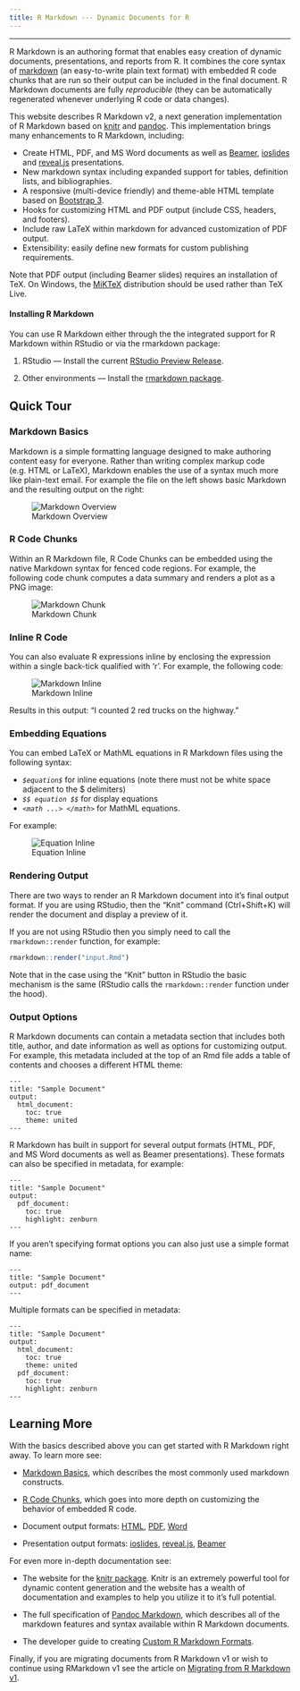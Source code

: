 ```yaml
---
title: R Markdown --- Dynamic Documents for R
---
```


***

R Markdown is an authoring format that enables easy creation of dynamic documents, presentations, and reports from R. It combines the core syntax of [markdown](http://daringfireball.net/projects/markdown/basics) (an easy-to-write plain text format) with embedded R code chunks that are run so their output can be included in the final document. R Markdown documents are fully *reproducible* (they can be automatically regenerated whenever underlying R code or data changes).

This website describes R Markdown v2, a next generation implementation of R Markdown based on  [knitr](http://yihui.name/knitr/) and [pandoc](http://johnmacfarlane.net/pandoc/). This implementation brings many enhancements to R Markdown, including:

* Create HTML, PDF, and MS Word documents as well as [Beamer](https://bitbucket.org/rivanvx/beamer/wiki/Home), [ioslides](https://code.google.com/p/io-2012-slides/) and [reveal.js](http://lab.hakim.se/reveal-js/#/) presentations.
* New markdown syntax including expanded support for tables, definition lists, and bibliographies.
* A responsive (multi-device friendly) and theme-able HTML template based on [Bootstrap 3](http://getbootstrap.com).
* Hooks for customizing HTML and PDF output (include CSS, headers, and footers).
* Include raw LaTeX within markdown for advanced customization of PDF output.
* Extensibility: easily define new formats for custom publishing requirements.

Note that PDF output (including Beamer slides) requires an installation of TeX. On Windows, the [MiKTeX](http://miktex.org/) distribution should be used rather than TeX Live.

#### Installing R Markdown

You can use R Markdown either through the the integrated support for R Markdown within RStudio or via the rmarkdown package:

1. RStudio --- Install the current [RStudio Preview Release](http://www.rstudio.com/ide/download/preview).

2. Other environments --- Install the [rmarkdown package](https://github.com/rstudio/rmarkdown).

## Quick Tour

### Markdown Basics

Markdown is a simple formatting language designed to make authoring content easy for everyone. Rather than writing complex markup code (e.g. HTML or LaTeX), Markdown enables the use of a syntax much more like plain-text email. For example the file on the left shows basic Markdown and the resulting output on the right:

![Markdown Overview](images/markdownOverview.png)

### R Code Chunks

Within an R Markdown file, R Code Chunks can be embedded using the native Markdown syntax for fenced code regions. For example, the following code chunk computes a data summary and renders a plot as a PNG image:

![Markdown Chunk](images/markdownChunk.png)


### Inline R Code

You can also evaluate R expressions inline by enclosing the expression within a single back-tick qualified with 'r'. For example, the following code:

![Markdown Inline](images/markdownInline.png)

Results in this output: "I counted 2 red trucks on the highway."

### Embedding Equations

You can embed LaTeX or MathML equations in R Markdown files using the following syntax:

* *`$equation$`* for inline equations (note there must not be white space adjacent to the $ delimiters)
* *`$$ equation $$`* for display equations
* *`<math ...> </math>`* for MathML equations.

For example:

![Equation Inline](images/equations_inline.png)

### Rendering Output

There are two ways to render an R Markdown document into it's final output format. If you are using RStudio, then the "Knit" command (Ctrl+Shift+K) will render the document and display a preview of it.

If you are not using RStudio then you simply need to call the `rmarkdown::render` function, for example:

```r
rmarkdown::render("input.Rmd")
```

Note that in the case using the "Knit" button in RStudio the basic mechanism is the same (RStudio calls the `rmarkdown::render` function under the hood).

### Output Options

R Markdown documents can contain a metadata section that includes both title, author, and date information as well as options for customizing output. For example, this metadata included at the top of an Rmd file adds a table of contents and chooses a different HTML theme:

```
---
title: "Sample Document"
output:
  html_document:
    toc: true
    theme: united
---
```

R Markdown has built in support for several output formats (HTML, PDF, and MS Word documents as well as Beamer presentations). These formats can also be specified in metadata, for example:

```
---
title: "Sample Document"
output:
  pdf_document:
    toc: true
    highlight: zenburn
---
```

If you aren't specifying format options you can also just use a simple format name:

```
---
title: "Sample Document"
output: pdf_document
---
```

Multiple formats can be specified in metadata:

```
---
title: "Sample Document"
output:
  html_document:
    toc: true
    theme: united
  pdf_document:
    toc: true
    highlight: zenburn
---
```

## Learning More

With the basics described above you can get started with R Markdown right away. To learn more see:

* [Markdown Basics](authoring_basics.html), which describes the most commonly used markdown constructs.

* [R Code Chunks](authoring_rcodechunks.html), which goes into more depth on customizing the behavior of embedded R code.

* Document output formats: [HTML](html_document_format.html), [PDF](pdf_document_format.html), [Word](word_document_format.html)

* Presentation output formats: [ioslides](ioslides_presentation_format.html), [reveal.js](revealjs_presentation_format.html), [Beamer](beamer_presentation_format.html)


For even more in-depth documentation see:

* The website for the [knitr package](http://yihui.name/knitr/). Knitr is an extremely powerful tool for dynamic content generation and the website has a wealth of documentation and examples to help you utilize it to it's full potential.

* The full specification of [Pandoc Markdown](authoring_pandoc_markdown.html), which describes all of the markdown features and syntax available within R Markdown documents.

* The developer guide to creating [Custom R Markdown Formats](developer_formats.html).

Finally, if you are migrating documents from R Markdown v1 or wish to continue using RMarkdown v1 see the article on [Migrating from R Markdown v1](authoring_migrating_from_v1.html).

